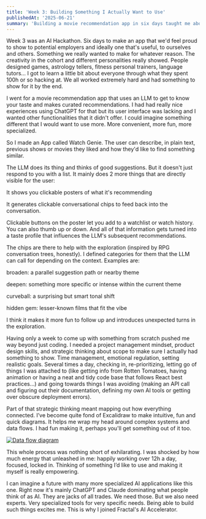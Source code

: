 ```yaml
---
title: 'Week 3: Building Something I Actually Want to Use'
publishedAt: '2025-06-21'
summary: 'Building a movie recommendation app in six days taught me about project management, strategic thinking, and the excitement of creating something I genuinely want to use.'
---
```


Week 3 was an AI Hackathon. Six days to make an app that we'd feel proud to show to potential employers and ideally one that's useful, to ourselves and others. Something we really wanted to make for whatever reason. The creativity in the cohort and different personalities really showed. People designed games, astrology tellers, fitness personal trainers, language tutors… I got to learn a little bit about everyone through what they spent 100h or so hacking at. We all worked extremely hard and had something to show for it by the end.

I went for a movie recommendation app that uses an LLM to get to know your taste and makes curated recommendations. I had had really nice experiences using ChatGPT for that but its user interface was lacking and I wanted other functionalities that it didn't offer. I could imagine something different that I would want to use more. More convenient, more fun, more specialized.

So I made an App called Watch Genie. The user can describe, in plain text, previous shows or movies they liked and how they'd like to find something similar.

The LLM does its thing and thinks of good suggestions. But it doesn't just respond to you with a list. It mainly does 2 more things that are directly visible for the user:

It shows you clickable posters of what it's recommending

It generates clickable conversational chips to feed back into the conversation.

Clickable buttons on the poster let you add to a watchlist or watch history. You can also thumb up or down. And all of that information gets turned into a taste profile that influences the LLM's subsequent recommendations.

The chips are there to help with the exploration (inspired by RPG conversation trees, honestly). I defined categories for them that the LLM can call for depending on the context. Examples are:

broaden: a parallel suggestion path or nearby theme

deepen: something more specific or intense within the current theme

curveball: a surprising but smart tonal shift

hidden gem: lesser-known films that fit the vibe

I think it makes it more fun to follow up and introduces unexpected turns in the exploration.

Having only a week to come up with something from scratch pushed me way beyond just coding. I needed a project management mindset, product design skills, and strategic thinking about scope to make sure I actually had something to show. Time management, emotional regulation, setting realistic goals. Several times a day, checking in, re-prioritizing, letting go of things I was attached to (like getting info from Rotten Tomatoes, having animation or having a neat and tidy code base that follows React best practices…) and going towards things I was avoiding (making an API call and figuring out their documentation, defining my own AI tools or getting over obscure deployment errors).

Part of that strategic thinking meant mapping out how everything connected. I’ve become quite fond of Excalidraw to make intuitive, fun and quick diagrams. It helps me wrap my head around complex systems and data flows. I had fun making it, perhaps you'll get something out of it too.

<a href="https://link.excalidraw.com/readonly/ZoE6GTGm793BWhdqSNaT" target="_blank" rel="noopener noreferrer">
  <img src="/watch_genie_diagram_tr.png" alt="Data flow diagram" />
</a>

This whole process was nothing short of exhilarating. I was shocked by how much energy that unleashed in me: happily working over 12h a day, focused, locked in. Thinking of something I’d like to use and making it myself is really empowering.

I can imagine a future with many more specialized AI applications like this one. Right now it's mainly ChatGPT and Claude dominating what people think of as AI. They are jacks of all trades. We need those. But we also need experts. Very specialized tools for very specific needs. Being able to build such things excites me. This is why I joined Fractal's AI Accelerator.
